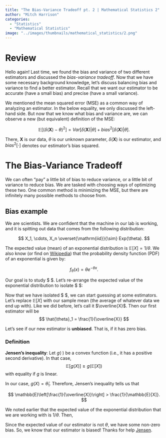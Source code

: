```yaml
---
title: "The Bias-Variance Tradeoff pt. 2 | Mathematical Statistics 2"
author: "Mitch Harrison"
categories:
  - "Statistics"
  - "Mathematical Statistics"
image: "../images/thumbnails/mathematical_statistics/2.png"
---
```


# Review

Hello again! Last time, we found the bias and variance of two different 
estimators and discussed the *bias-variance tradeoff*. Now that we have some 
necessary background knowledge, let's discuss balancing bias and variance to 
find a better estimator. Recall that we want our estimator to be accurate (have
a small bias) and precise (have a small variance). 

We mentioned the mean squared error (MSE) as a common way of analyzing an 
estimator. In the below equality, we only discussed the left-hand side. But now 
that we know what bias and variance are, we can observe a new (but equivalent) 
definition of the MSE:

$$
\mathbb{E}[(\delta(\mathbf{X}) - \theta)^2] =
Var[\delta(\mathbf{X}) | \theta] + bias^2[\delta(\mathbf{X}) | \theta].
$$

There, $\mathbf{X}$ is our data, $\theta$ is our unknown parameter, 
$\delta(\mathbf{X})$ is our estimator, and $bias^2[\cdot]$ denotes our
estimator's bias squared.

# The Bias-Variance Tradeoff

We can often "pay" a little bit of bias to reduce variance, or a little bit of 
variance to reduce bias. We are tasked with choosing ways of optimizing these 
two. One common method is minimizing the MSE, but there are infinitely many 
possible methods to choose from.

## Bias example

We are scientists. We are confident that the machine in our lab is working, and 
it is spitting out data that comes from the following distribution:

$$
X_1, \cdots, X_n \overset{\mathrm{iid}}{\sim} Exp(\theta).
$$

The expected value (mean) of an exponential distribution is 
$\mathbb{E}[X] = 1/ \theta$. We also know (or find on 
[Wikipedia](https://en.wikipedia.org/wiki/Exponential_distribution)) that the 
probability density function (PDF) of an exponential is given by:

$$
f_ \theta(x) = \theta e^{- \theta x}.
$$

Our goal is to study $ \theta$. Let's re-arrange the expected value of the
exponential distribution to isolate $ \theta $:

\begin{align*}
\mathbb{E}[X] &= \frac{1}{ \theta} \\
\theta\mathbb{E}[X] &= 1 \\
\theta &= \frac{1}{\mathbb{E}[X]}.
\end{align*}

Now that we have isolated $ \theta $, we can start guessing at some estimators.
Let's replace $\mathbb{E}[X]$ with our sample mean (the average of whatever data
we end up with). Like we did before, let's call it $\overline{X}$. Then our
first estimator will be
$$
\hat{\theta}_1 = \frac{1}{\overline{X}}
$$

Let's see if our new estimator is **unbiased**. That is, if it has zero bias.

:::{.callout-important}
### Definition

**Jensen's inequality**: Let $g(\cdot)$ be a convex function (i.e., it has a
positive second derivative). In that case,
$$
\mathbb{E}[g(X)] \ge g(\mathbb{E}[X])
$$
with equality if $g$ is linear.
:::

In our case, $g(X) = \hat{\theta}_1$. Therefore, Jensen's inequality tells us
that

$$
\mathbb{E}\left[\frac{1}{\overline{X}}\right] > \frac{1}{\mathbb{E}[X]}.
$$

We noted earlier that the expected value of the exponential distribution that we
are working with is $1/\theta$. Then,

\begin{align*}
\mathbb{E}\left[\frac{1}{\overline{X}}\right] 
&> \frac{1}{\mathbb{E}[X]} \\
&> \frac{1}{\frac{1}{\theta}} \\
&> \theta \\
\mathbb{E}[\hat{\theta}_1] &> \theta.
\end{align*}

Since the expected value of our estimator is not $\theta$, we have some 
non-zero bias. So, we know that our estimator is biased! Thanks for help
[Jensen](https://en.wikipedia.org/wiki/Johan_Jensen_(mathematician)).